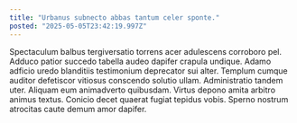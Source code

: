 ```yaml
---
title: "Urbanus subnecto abbas tantum celer sponte."
posted: "2025-05-05T23:42:19.997Z"
---
```


Spectaculum balbus tergiversatio torrens acer adulescens corroboro pel. Adduco patior succedo tabella audeo dapifer crapula undique. Adamo adficio uredo blanditiis testimonium deprecator sui alter.
Templum cumque auditor defetiscor vitiosus conscendo solutio ullam. Administratio tandem uter. Aliquam eum animadverto quibusdam.
Virtus depono amita arbitro animus textus. Conicio decet quaerat fugiat tepidus vobis. Sperno nostrum atrocitas caute demum amor dapifer.
